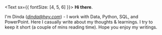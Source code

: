 <Text sx={{ fontSize: [4, 5, 6] }}> <b>Hi there</b>.

I'm Dinda (*dinda@hey.com*) - I work with Data, Python, SQL, and PowerPoint. Here I casually write about my thoughts & learnings. I try to keep it short (a couple of mins reading time). Hope you enjoy my writings. 
</Text>